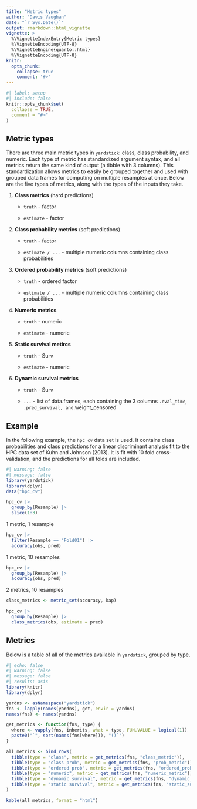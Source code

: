 ```yaml
---
title: "Metric types"
author: "Davis Vaughan"
date: "`r Sys.Date()`"
output: rmarkdown::html_vignette
vignette: >
  %\VignetteIndexEntry{Metric types}
  %\VignetteEncoding{UTF-8}
  %\VignetteEngine{quarto::html}
  %\VignetteEncoding{UTF-8}
knitr:
  opts_chunk:
    collapse: true
    comment: '#>'
---
```


```r
#| label: setup
#| include: false
knitr::opts_chunk$set(
  collapse = TRUE,
  comment = "#>"
)
```

## Metric types

There are three main metric types in `yardstick`: class, class probability, and
numeric. Each type of metric has standardized argument syntax, and all metrics 
return the same kind of output (a tibble with 3 columns). This standardization 
allows metrics to easily be grouped together and used with grouped data frames 
for computing on multiple resamples at once. Below are the five types of 
metrics, along with the types of the inputs they take.

1) **Class metrics** (hard predictions)

    - `truth` - factor
    
    - `estimate` - factor
  
2) **Class probability metrics** (soft predictions)
    - `truth` - factor
    
    - `estimate / ...` - multiple numeric columns containing class probabilities
  
3) **Ordered probability metrics** (soft predictions)
    - `truth` - ordered factor
    
    - `estimate / ...` - multiple numeric columns containing class probabilities
  
4) **Numeric metrics**

    - `truth` - numeric
    
    - `estimate` - numeric

5) **Static survival metircs**

    - `truth` - Surv

    - `estimate` - numeric

6) **Dynamic survival metrics**

    - `truth` - Surv

    - `...` - list of data.frames, each containing the 3 columns `.eval_time`, `.pred_survival, and `.weight_censored`

## Example

In the following example, the `hpc_cv` data set is used. It contains class
probabilities and class predictions for a linear discriminant analysis fit to
the HPC data set of Kuhn and Johnson (2013). It is fit with 10 fold cross-validation,
and the predictions for all folds are included.

```r
#| warning: false
#| message: false
library(yardstick)
library(dplyr)
data("hpc_cv")

hpc_cv |>
  group_by(Resample) |>
  slice(1:3)
```

1 metric, 1 resample

```r
hpc_cv |>
  filter(Resample == "Fold01") |>
  accuracy(obs, pred)
```

1 metric, 10 resamples

```r
hpc_cv |>
  group_by(Resample) |>
  accuracy(obs, pred)
```

2 metrics, 10 resamples

```r
class_metrics <- metric_set(accuracy, kap)

hpc_cv |>
  group_by(Resample) |>
  class_metrics(obs, estimate = pred)
```

## Metrics

Below is a table of all of the metrics available in `yardstick`, grouped
by type.

```r
#| echo: false
#| warning: false
#| message: false
#| results: asis
library(knitr)
library(dplyr)

yardns <- asNamespace("yardstick")
fns <- lapply(names(yardns), get, envir = yardns)
names(fns) <- names(yardns)

get_metrics <- function(fns, type) {
  where <- vapply(fns, inherits, what = type, FUN.VALUE = logical(1))
  paste0("`", sort(names(fns[where])), "()`")
}

all_metrics <- bind_rows(
  tibble(type = "class", metric = get_metrics(fns, "class_metric")),
  tibble(type = "class prob", metric = get_metrics(fns, "prob_metric")),
  tibble(type = "ordered prob", metric = get_metrics(fns, "ordered_prob_metric")),
  tibble(type = "numeric", metric = get_metrics(fns, "numeric_metric")),
  tibble(type = "dynamic survival", metric = get_metrics(fns, "dynamic_survival_metric")),
  tibble(type = "static survival", metric = get_metrics(fns, "static_survival_metric"))
)

kable(all_metrics, format = "html")
```
